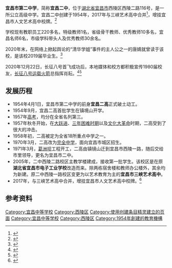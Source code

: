 {{Infobox school
| name = 湖北省宜昌市第二中学
| country = 中国
| students = 1560
| vice_principal = 齐光环、皮冬林
| nickname = 宜昌二中
| other_name = 宜昌市人文艺术高中
| location = 湖北宜昌市西陵区
| principal = 刘艾华
| native_name = Yi Chang No.2 high school
| image = 
| established = {{Start date|1954|4|1|df=y}}
| campus_size = 6万余平方米
| campus_type = 普通高中、公立学校
| website = http://www.ycrwysgz.com/
| motto = 至真至善至美，立德立言立行
| coordinates = {{Coord|30.71538|111.310464|}}
| classes = 39
| telephone = 0717-6054740
}}

'''宜昌市第二中学'''，简称'''宜昌二中'''，位于[[湖北省|湖北省]][[宜昌市|宜昌市]]西陵区西陵二路116号，是一所公立高级中学。宜昌二中创建于1954年，2017年与三峡艺术高中合并<ref>{{Cite web|title=宜昌教育强力推进五项重点改革|url=http://jyt.hubei.gov.cn/bmdt/gxhptlm/cxal/201708/t20170818_436788.shtml|accessdate=2021-02-11|author=宜昌市教育局|date=2017-08-18|format=|work=jyt.hubei.gov.cn|publisher=|language=zh-cn}}{{Dead link}}</ref>，增挂宜昌市人文艺术高中校牌。<ref>{{Cite web|title=学校简介-学校概况-宜昌市人文艺术高中|url=http://www.ycrwysgz.com/Item/list.asp?id=1740|accessdate=2021-02-10|author=宜昌二中|date=|format=|work=www.ycrwysgz.com|publisher=|language=zh-cn|archive-date=2021-02-11|archive-url=https://web.archive.org/web/20210211205850/http://www.ycrwysgz.com/Item/list.asp?id=1740|dead-url=no}}</ref>

学校现有教职员工220多名，特级教师1名，省级骨干教师、优秀教师10多名，宜昌名师6名，市级学科带头人及优秀教师30余名。

2020年末，在网络上掀起舆论的“清华学姐”事件的主人公之一的唐婧就曾读于该校，是该校2019届毕业生。<ref>{{Cite web|title=中考370，宜昌女孩三年后逆袭进清华！ 湖北日报网|url=http://www.cnhubei.com/pcmedia/detail?id=455115|accessdate=2021-02-11|author=三峡日报|date=2019-07-24|format=|work=www.cnhubei.com|publisher=|language=zh-cn}}</ref>

2020年12月22日，长征八号首飞成功后，本地媒体和校方都积极宣传1980届校友，[[长征八号运载火箭|长征八号运载火箭]]总指挥肖耘。<ref>{{Cite web|title=三年造一箭 长八飞九天 总指挥肖耘是宜昌市二中80届杰出校友-三峡新闻网|url=http://sxxw.net/sh/3278.jhtml|accessdate=2021-02-11|author=三峡晚报|date=2020-12-30|format=|work=sxxw.net|publisher=|language=zh-cn}}</ref><ref>{{Cite web|title=半生追梦 只为问鼎苍穹|url=http://epaper.cn3x.com.cn/sxrb/content/202101/13/c167321.html|accessdate=2021-02-11|author=杨婧|date=2021-01-13|format=|work=epaper.cn3x.com.cn|publisher=三峡日报|language=zh-cn}}</ref>

== 发展历程 ==
* 1954年4月1日，宜昌市第二中学的前身'''宜昌二高'''正式破土动工。
*1954年9月，宜昌二高首批学生在镇境山开学。
*1957年[[高考|高考]]，均分在全省名列第三。
*1957年秋冬开始，在[[大跃进|大跃进]]、[[三年困难时期|三年困难时期]]以及[[文化大革命|文化大革命]]时期，二高受到了很大的冲击。
*1958年初，二高被定为全省18所重点中学之一。
*1970年3月，二高改为[[完全中学|完全中学]]，面向宜昌市城区招生。
*1971年3月，[[葛洲坝|葛洲坝]]工程开工，二高由镇镜山迁到宜昌市西陵一路，随后交给市里领导，更名为宜昌市二中。
*2005年，二中西陵二路校区主教学楼建成，接收第一批学生。该校区是在原'''湖北省宜昌市电子工业学校'''改造而来。除两栋宿舍楼和教师办公楼外，其余均为新建。原二中西陵一路校区变更为以艺术教育为主的'''宜昌市三峡艺术高中'''。
*2017年，与三峡艺术高中合并，增挂宜昌市人文艺术高中校牌。<ref>{{Cite web|title=校史沿革-年度大事-宜昌市人文艺术高中|url=http://www.ycrwysgz.com/html/xxjj/ndds/14170.html|accessdate=2021-02-10|author=宜昌二中|date=2006-01-19|format=|work=www.ycrwysgz.com|publisher=|language=zh-cn|archive-date=2021-02-13|archive-url=https://web.archive.org/web/20210213061959/http://www.ycrwysgz.com/html/xxjj/ndds/14170.html|dead-url=no}}</ref>

== 参考资料 ==
{{Reflist}}

[[Category:宜昌中等学校|Category:宜昌中等学校]]
[[Category:西陵区|Category:西陵区]]

[[Category:使用创建条目精灵建立的页面|Category:使用创建条目精灵建立的页面]]
[[Category:宜昌中等学校|Category:宜昌中等学校]]
[[Category:西陵区|Category:西陵区]]
[[Category:1954年創建的教育機構|Category:1954年創建的教育機構]]